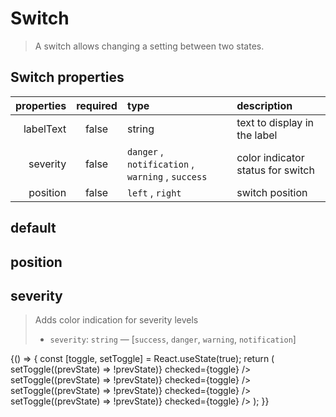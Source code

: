 
<Meta title="Forms/Switch" component={Switch} />

# Switch

> A switch allows changing a setting between two states.

## Switch properties

| properties | required | type                                                                                          | description                       |
| ---------: | :------: | :-------------------------------------------------------------------------------------------- | :-------------------------------- |
|  labelText |  false   | string                                                                                        | text to display in the label      |
|   severity |  false   | <code>danger</code> , <code>notification</code> , <code>warning</code> , <code>success</code> | color indicator status for switch |
|   position |  false   | <code>left</code> , <code>right</code>                                                        | switch position                   |

## default

<Canvas>
  <Story name="default">
    <Switch labelText="My Switch Button" />
  </Story>
</Canvas>

## position

<Canvas>
  <Story name="position">
    <GnuiContainer>
      <Switch name="label-left" position="left" labelText="My Switch Button" />
      <Spacer height="1rem" />
      <Switch
        name="label-right"
        position="right"
        labelText="My Switch Button"
      />
    </GnuiContainer>
  </Story>
</Canvas>

## severity

> Adds color indication for severity levels
>
> - `severity`: `string` — [`success`, `danger`, `warning`, `notification`]

<Canvas>
  <Story name="severity">
    {() => {
      const [toggle, setToggle] = React.useState(true);
      return (
        <GnuiContainer>
          <Switch
            name="label1"
            severity="warning"
            labelText="My Switch Button Warning"
            onClick={() => setToggle((prevState) => !prevState)}
            checked={toggle}
          />
          <Spacer height="1rem" />
          <Switch
            name="label2"
            severity="danger"
            labelText="My Switch Button Danger"
            onClick={() => setToggle((prevState) => !prevState)}
            checked={toggle}
          />
          <Spacer height="1rem" />
          <Switch
            name="label3"
            severity="success"
            labelText="My Switch Button Success"
            onClick={() => setToggle((prevState) => !prevState)}
            checked={toggle}
          />
          <Spacer height="1rem" />
          <Switch
            name="label4"
            severity="notification"
            labelText="My Switch Button Notification"
            onClick={() => setToggle((prevState) => !prevState)}
            checked={toggle}
          />
        </GnuiContainer>
      );
    }}
  </Story>
</Canvas>
